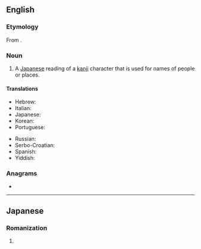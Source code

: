 ==English==
{{wikipedia}}

===Etymology===
From {{bor|en|ja|名乗り|tr=なのり, nanori|sc=Jpan}}.

===Noun===
{{en-noun|nanori}}

# {{lb|en|linguistics}} A [[Japanese]] reading of a [[kanji]] character that is used for names of people or places.

====Translations====
{{trans-top|Japanese kanji readings for names}}
* Hebrew: {{t|he|נאנורי|sc=Hebr}}
* Italian: {{t+|it|nanori}}
* Japanese: {{t|ja|名乗り|tr=なのり, nanori}}
* Korean: {{t|ko|나노리}}
* Portuguese: {{t+|pt|nanori|m}}
{{trans-mid}}
* Russian: {{t|ru|нано́ри}}
* Serbo-Croatian: {{t|sh|nanori}}
* Spanish: {{t|es|nanori}}
* Yiddish: {{t|yi|נאַנאָרי|sc=Hebr}}
{{trans-bottom}}

===Anagrams===
* {{anagrams|en|a=ainnor|Norian|nonair}}

----

==Japanese==

===Romanization===
{{ja-romaji}}

# {{ja-romanization of|なのり}}